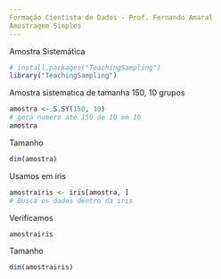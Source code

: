 ```yaml
---
Formação Cientista de Dados - Prof. Fernando Amaral
Amostragem Simples
---
```

Amostra Sistemática
```r
# install.packages("TeachingSampling")
library("TeachingSampling")
```
Amostra sistematica de tamanha 150, 10 grupos
```r
amostra <- S.SY(150, 10)
# gera numero ate 150 de 10 em 10
amostra
```
Tamanho
```r
dim(amostra)
```
Usamos em iris
```r
amostrairis <- iris[amostra, ]
# Busca os dados dentro da iris
```
Verificamos
```r
amostrairis
```
Tamanho
```r
dim(amostrairis)
```

